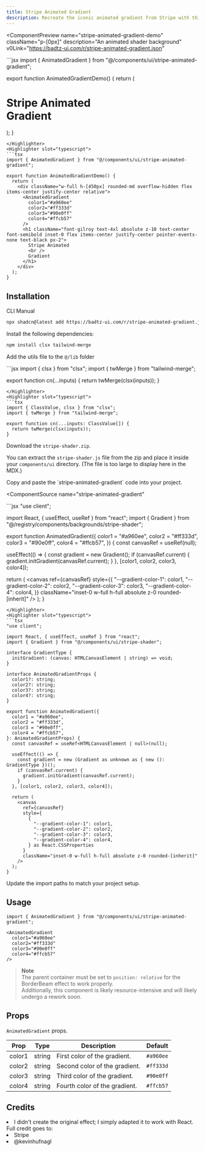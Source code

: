 ```yaml
---
title: Stripe Animated Gradient
description: Recreate the iconic animated gradient from Stripe with this seamless background animation component.
---
```


<ComponentPreview
  name="stripe-animated-gradient-demo"
  className="p-[0px]"
  description="An animated shader background"
  v0Link="https://badtz-ui.com/r/stripe-animated-gradient.json"
>
<Highlighter slot="javascript">
```jsx
import { AnimatedGradient } from "@/components/ui/stripe-animated-gradient";

export function AnimatedGradientDemo() {
  return (
    <div className="w-full h-[450px] rounded-md overflow-hidden flex items-center justify-center relative">
      <AnimatedGradient
        color1="#a960ee"
        color2="#ff333d"
        color3="#90e0ff"
        color4="#ffcb57"
      />
      <h1 className="font-gilroy text-4xl absolute z-10 text-center font-semibold inset-0 flex items-center justify-center pointer-events-none text-black px-2">
        Stripe Animated
        <br />
        Gradient
      </h1>
    </div>
  );
}
```
</Highlighter>
<Highlighter slot="typescript">
```tsx
import { AnimatedGradient } from "@/components/ui/stripe-animated-gradient";

export function AnimatedGradientDemo() {
  return (
    <div className="w-full h-[450px] rounded-md overflow-hidden flex items-center justify-center relative">
      <AnimatedGradient
        color1="#a960ee"
        color2="#ff333d"
        color3="#90e0ff"
        color4="#ffcb57"
      />
      <h1 className="font-gilroy text-4xl absolute z-10 text-center font-semibold inset-0 flex items-center justify-center pointer-events-none text-black px-2">
        Stripe Animated
        <br />
        Gradient
      </h1>
    </div>
  );
}
```
</Highlighter>
</ComponentPreview>

## Installation

<Tabs defaultValue="cli">

<TabsList>
  <TabsTrigger value="cli">CLI</TabsTrigger>
  <TabsTrigger value="manual">Manual</TabsTrigger>
</TabsList>

<TabsContent value="cli">

```bash
npx shadcn@latest add https://badtz-ui.com/r/stripe-animated-gradient.json
```

</TabsContent>

<TabsContent value="manual">

<Steps>

<Step>Install the following dependencies:</Step>

```bash
npm install clsx tailwind-merge
```

<Step>Add the utils file to the `@/lib` folder</Step>

<UtilsSource>
<Highlighter slot="javascript">
```jsx
import { clsx } from "clsx";
import { twMerge } from "tailwind-merge";

export function cn(...inputs) {
  return twMerge(clsx(inputs));
}
```
</Highlighter>
<Highlighter slot="typescript">
```tsx
import { ClassValue, clsx } from "clsx";
import { twMerge } from "tailwind-merge";

export function cn(...inputs: ClassValue[]) {
  return twMerge(clsx(inputs));
}
```
</Highlighter>
</UtilsSource>

<Step>Download the `stripe-shader.zip`.</Step>

You can extract the `stripe-shader.js` file from the zip and place it inside your `components/ui` directory. (The file is too large to display here in the MDX.)

<DownloadButton />

<Step>
  Copy and paste the `stripe-animated-gradient` code into your project.
</Step>

<ComponentSource
  name="stripe-animated-gradient"
>
<Highlighter slot="javascript">
```jsx
"use client";

import React, { useEffect, useRef } from "react";
import { Gradient } from "@/registry/components/backgrounds/stripe-shader";

export function AnimatedGradient({
  color1 = "#a960ee",
  color2 = "#ff333d",
  color3 = "#90e0ff",
  color4 = "#ffcb57",
}) {
  const canvasRef = useRef(null);

  useEffect(() => {
    const gradient = new Gradient();
    if (canvasRef.current) {
      gradient.initGradient(canvasRef.current);
    }
  }, [color1, color2, color3, color4]);

  return (
    <canvas
      ref={canvasRef}
      style={{
        "--gradient-color-1": color1,
        "--gradient-color-2": color2,
        "--gradient-color-3": color3,
        "--gradient-color-4": color4,
      }}
      className="inset-0 w-full h-full absolute z-0 rounded-[inherit]"
    />
  );
}

```
</Highlighter>
<Highlighter slot="typescript">
```tsx
"use client";

import React, { useEffect, useRef } from "react";
import { Gradient } from "@/components/ui/stripe-shader";

interface GradientType {
  initGradient: (canvas: HTMLCanvasElement | string) => void;
}

interface AnimatedGradientProps {
  color1?: string;
  color2?: string;
  color3?: string;
  color4?: string;
}

export function AnimatedGradient({
  color1 = "#a960ee",
  color2 = "#ff333d",
  color3 = "#90e0ff",
  color4 = "#ffcb57",
}: AnimatedGradientProps) {
  const canvasRef = useRef<HTMLCanvasElement | null>(null);

  useEffect(() => {
    const gradient = new (Gradient as unknown as { new (): GradientType })();
    if (canvasRef.current) {
      gradient.initGradient(canvasRef.current);
    }
  }, [color1, color2, color3, color4]);

  return (
    <canvas
      ref={canvasRef}
      style={
        {
          "--gradient-color-1": color1,
          "--gradient-color-2": color2,
          "--gradient-color-3": color3,
          "--gradient-color-4": color4,
        } as React.CSSProperties
      }
      className="inset-0 w-full h-full absolute z-0 rounded-[inherit]"
    />
  );
}
```

</Highlighter>
</ComponentSource>

<Step>Update the import paths to match your project setup.</Step>

</Steps>

</TabsContent>

</Tabs>

## Usage

```tsx
import { AnimatedGradient } from "@/components/ui/stripe-animated-gradient";
```

```tsx
<AnimatedGradient
  color1="#a960ee"
  color2="#ff333d"
  color3="#90e0ff"
  color4="#ffcb57"
/>
```

> **Note**  
> The parent container must be set to `position: relative` for the BorderBeam effect to work properly.  
> Additionally, this component is likely resource-intensive and will likely undergo a rework soon.

## Props

`AnimatedGradient` props.

| Prop   | Type   | Description                   | Default   |
| ------ | ------ | ----------------------------- | --------- |
| color1 | string | First color of the gradient.  | `#a960ee` |
| color2 | string | Second color of the gradient. | `#ff333d` |
| color3 | string | Third color of the gradient.  | `#90e0ff` |
| color4 | string | Fourth color of the gradient. | `#ffcb57` |

## Credits

<li className="text-sm text-muted-foreground mt-4">
  I didn't create the original effect; I simply adapted it to work with React.
  Full credit goes to:
</li>
<li className="text-sm text-muted-foreground mt-4">
  <MdxLink href="https://stripe.com/jp">Stripe</MdxLink>
</li>
<li className="text-sm text-muted-foreground mt-4">
  <MdxLink href="https://kevinhufnagl.com/">@kevinhufnagl</MdxLink>
</li>
